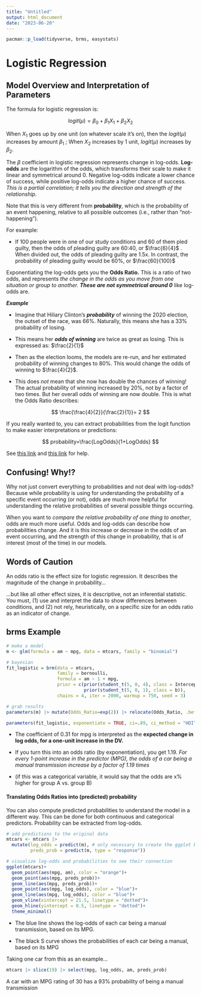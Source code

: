 ```yaml
---
title: "Untitled"
output: html_document
date: "2023-06-20"
---
```


```r
pacman::p_load(tidyverse, brms, easystats)
```

# Logistic Regression

## Model Overview and Interpretation of Parameters

The formula for logistic regression is:

$$
logit(\mu)=\beta_0 + \beta_1X_1 + \beta_2X_2
$$

When $X_1$ goes up by one unit (on whatever scale it's on), then the $logit(\mu)$ increases by amount $\beta_1$ ; When $X_2$ increases by 1 unit, $logit(\mu)$ increases by $\beta_2$.

The $\beta$ coefficient in logistic regression represents change in log-odds. **Log-odds** are the logarithm of the odds, which transforms their scale to make it linear and symmetrical around 0. Negative log-odds indicate a lower chance of success, while positive log-odds indicate a higher chance of success. *This is a partial correlation; it tells you the direction and strength of the relationship.*

Note that this is very different from **probability**, which is the probability of an event happening, relative to all possible outcomes (i.e., rather than "not-happening").

For example:

-   If 100 people were in one of our study conditions and 60 of them pled guilty, then the odds of pleading guilty are 60:40, or $\frac{6}{4}$ . When divided out, the odds of pleading guilty are 1.5x. In contrast, the probability of pleading guilty would be 60%, or $\frac{60}{100}$

Exponentiating the log-odds gets you the **Odds Ratio.** This is a ratio of two odds, and represents *the change in the odds as you move from one situation or group to another. **These are not symmetrical around 0*** like log-odds are.

***Example***

-   Imagine that Hiliary Clinton's ***probability*** of winning the 2020 election, the outset of the race, was 66%. Naturally, this means she has a 33% probability of losing.

-   This means her ***odds of winning*** are twice as great as losing. This is expressed as: $\frac{2}{1}$

-   Then as the election looms, the models are re-run, and her estimated probability of winning changes to 80%. This would change the odds of winning to $\frac{4}{2}$.

-   This does *not* mean that she now has double the chances of winning! The actual probability of winning increased by 20%, not by a factor of two times. But her overall odds of winning are now double. This is what the Odds Ratio describes:

$$
\frac{\frac{4}{2}}{\frac{2}{1}}= 2
$$

If you really wanted to, you can extract probabilities from the logit function to make easier interpretations or predictions:

$$
probability=\frac{LogOdds}{1+LogOdds}
$$

See [this link](https://yury-zablotski.netlify.app/post/how-logistic-regression-works/) and [this link](https://stats.oarc.ucla.edu/r/dae/logit-regression/) for help.

## Confusing! Why!?

Why not just convert everything to probabilities and not deal with log-odds? Because while probability is using for understanding the probability of a specific event occurring (or not), odds are much more helpful for understanding the relative probabilities of several possible things occurring.

When you want to *compare the relative probability of one thing to another*, odds are much more useful. Odds and log-odds can describe how probabilities change. And it is this increase or decrease in the odds of an event occurring, and the strength of this change in probability, that is of interest (most of the time) in our models.

## Words of Caution

An odds ratio is the effect size for logistic regression. It describes the magnitude of the change in probability...

...but like all other effect sizes, it is descriptive, not an inferential statistic. You must, (1) use and interpret the data to show differences between conditions, and (2) not rely, heuristically, on a specific size for an odds ratio as an indicator of change.

## brms Example

```r
# make a model
m <- glm(formula = am ~ mpg, data = mtcars, family = "binomial")

# bayesian
fit_logistic = brm(data = mtcars,
                   family = bernoulli,
                   formula = am ~ 1 + mpg,
                   prior = c(prior(student_t(5, 0, 4), class = Intercept),
                             prior(student_t(5, 0, 1), class = b)),
                   chains = 4, iter = 2000, warmup = 750, seed = 3)

# grab results
parameters(m) |> mutate(Odds_Ratio=exp(2)) |> relocate(Odds_Ratio, .before = 2)

parameters(fit_logistic, exponentiate = TRUE, ci=.89, ci_method = "HDI")
```

-   The coefficient of 0.31 for mpg is interpreted as the **expected change in log odds, for a one-unit increase in the DV.**

-   If you turn this into an odds ratio (by exponentiation), you get 1.19. *For every 1-point increase in the predictor (MPG), the odds of a car being a manual transmission increase by a factor of 1.19 times*

-   (if this was a categorical variable, it would say that the odds are x% higher for group A vs. group B)

#### Translating Odds Ratios into (predicted) probability

You can also compute predicted probabilities to understand the model in a different way. This can be done for both continuous and categorical predictors. Probability can be extracted from log-odds.

```r

# add predictions to the original data
mtcars <- mtcars |> 
  mutate(log_odds = predict(m), # only necessary to create the ggplot below
         preds_prob = predict(m, type = "response"))

# visualize log-odds and probabilities to see their connection
ggplot(mtcars)+
  geom_point(aes(mpg, am), color = "orange")+
  geom_point(aes(mpg, preds_prob))+
  geom_line(aes(mpg, preds_prob))+
  geom_point(aes(mpg, log_odds), color = "blue")+
  geom_line(aes(mpg, log_odds), color = "blue")+
  geom_vline(xintercept = 21.5, linetype = "dotted")+
  geom_hline(yintercept = 0.5, linetype = "dotted")+
  theme_minimal()
```

-   The blue line shows the log-odds of each car being a manual transmission, based on its MPG.

-   The black S curve shows the probabilities of each car being a manual, based on its MPG

Taking one car from this as an example...

```r
mtcars |> slice(19) |> select(mpg, log_odds, am, preds_prob)
```

A car with an MPG rating of 30 has a 93% probability of being a manual transmission
